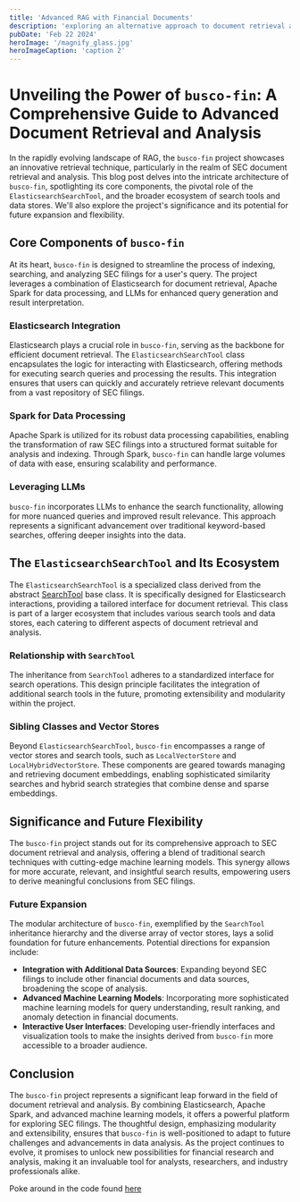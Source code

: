 ```yaml
---
title: 'Advanced RAG with Financial Documents'
description: 'exploring an alternative approach to document retrieval and analysis'
pubDate: 'Feb 22 2024'
heroImage: '/magnify_glass.jpg'
heroImageCaption: 'caption 2'
---
```


# Unveiling the Power of `busco-fin`: A Comprehensive Guide to Advanced Document Retrieval and Analysis

In the rapidly evolving landscape of RAG, the `busco-fin` project showcases an innovative retrieval technique, particularly in the realm of SEC document retrieval and analysis. This blog post delves into the intricate architecture of `busco-fin`, spotlighting its core components, the pivotal role of the `ElasticsearchSearchTool`, and the broader ecosystem of search tools and data stores. We'll also explore the project's significance and its potential for future expansion and flexibility.

## Core Components of `busco-fin`

At its heart, `busco-fin` is designed to streamline the process of indexing, searching, and analyzing SEC filings for a user's query. The project leverages a combination of Elasticsearch for document retrieval, Apache Spark for data processing, and LLMs for enhanced query generation and result interpretation.

### Elasticsearch Integration

Elasticsearch plays a crucial role in `busco-fin`, serving as the backbone for efficient document retrieval. The `ElasticsearchSearchTool` class encapsulates the logic for interacting with Elasticsearch, offering methods for executing search queries and processing the results. This integration ensures that users can quickly and accurately retrieve relevant documents from a vast repository of SEC filings.

### Spark for Data Processing

Apache Spark is utilized for its robust data processing capabilities, enabling the transformation of raw SEC filings into a structured format suitable for analysis and indexing. Through Spark, `busco-fin` can handle large volumes of data with ease, ensuring scalability and performance.

### Leveraging LLMs

`busco-fin` incorporates LLMs to enhance the search functionality, allowing for more nuanced queries and improved result relevance. This approach represents a significant advancement over traditional keyword-based searches, offering deeper insights into the data.

## The `ElasticsearchSearchTool` and Its Ecosystem

The `ElasticsearchSearchTool` is a specialized class derived from the abstract [SearchTool](file:///Users/rushilsheth/Documents/portfolio/busco-fin/retriever/searcher/searchtools/elasticsearch.py#9%2C31-9%2C31) base class. It is specifically designed for Elasticsearch interactions, providing a tailored interface for document retrieval. This class is part of a larger ecosystem that includes various search tools and data stores, each catering to different aspects of document retrieval and analysis.

### Relationship with `SearchTool`

The inheritance from `SearchTool` adheres to a standardized interface for search operations. This design principle facilitates the integration of additional search tools in the future, promoting extensibility and modularity within the project.

### Sibling Classes and Vector Stores

Beyond `ElasticsearchSearchTool`, `busco-fin` encompasses a range of vector stores and search tools, such as `LocalVectorStore` and `LocalHybridVectorStore`. These components are geared towards managing and retrieving document embeddings, enabling sophisticated similarity searches and hybrid search strategies that combine dense and sparse embeddings.

## Significance and Future Flexibility

The `busco-fin` project stands out for its comprehensive approach to SEC document retrieval and analysis, offering a blend of traditional search techniques with cutting-edge machine learning models. This synergy allows for more accurate, relevant, and insightful search results, empowering users to derive meaningful conclusions from SEC filings.

### Future Expansion

The modular architecture of `busco-fin`, exemplified by the `SearchTool` inheritance hierarchy and the diverse array of vector stores, lays a solid foundation for future enhancements. Potential directions for expansion include:

- **Integration with Additional Data Sources**: Expanding beyond SEC filings to include other financial documents and data sources, broadening the scope of analysis.
- **Advanced Machine Learning Models**: Incorporating more sophisticated machine learning models for query understanding, result ranking, and anomaly detection in financial documents.
- **Interactive User Interfaces**: Developing user-friendly interfaces and visualization tools to make the insights derived from `busco-fin` more accessible to a broader audience.

## Conclusion

The `busco-fin` project represents a significant leap forward in the field of document retrieval and analysis. By combining Elasticsearch, Apache Spark, and advanced machine learning models, it offers a powerful platform for exploring SEC filings. The thoughtful design, emphasizing modularity and extensibility, ensures that `busco-fin` is well-positioned to adapt to future challenges and advancements in data analysis. As the project continues to evolve, it promises to unlock new possibilities for financial research and analysis, making it an invaluable tool for analysts, researchers, and industry professionals alike.

Poke around in the code found [here](https://github.com/rushilsheth/busco-fin/tree/main)